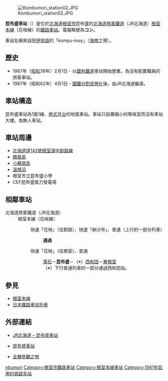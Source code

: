 {{noteTA
|T=zh-tw:昆布盛車站;zh-hk:昆布盛站;
|1=zh-tw:昆布盛車站;zh-hk:昆布盛站;
|2=zh-tw:落石車站;zh-hk:落石站;
|3=zh-tw:西和田車站;zh-hk:西和田站;
}}
{{日本車站資訊
|公司色 = #2cb431
|文字色 = 
|站名 = 昆布盛車站
|圖片 = Kombumori_station01.JPG
|pxl = 240px
|圖片說明 = 昆布盛車站（攝於2010年8月）
|日文原名 = 昆布盛
|平假名 = こんぶもり
|羅馬拼音 = Kombumori
|副站名 = 
|前一站 = [[落石車站|落石]]
|前一站距離 = 4.0
|後一站距離 = 4.8
|後一站 = [[西和田車站|西和田]]
|電報略號 = コン
|車站編號 = 
|停站路線數 = 
|所屬公司 = [[File:JR_logo_(hokkaido).svg|23px]][[北海道旅客鐵道|北海道旅客鐵道]]（JR北海道）
|所屬路線 = [[根室本線|根室本線]]（花咲線）
|距離 = 428.8
|起點站 = [[瀧川車站|瀧川]]
|所在地 = [[北海道|北海道]][[根室市|根室市]]昆布盛
|車站構造 = 地面車站
|月台配置 = 1面1線
|啟用年月日 = 1961年（[[昭和|昭和]]36年）2月1日
|廢站年月日 = 
|乘客人數 = 6
|上下車人次 =
|統計年度 =2012 
|轉車 = 
|備註 = 無人車站
|全寬備註 = 
}}

[[File:Kombumori_station02.JPG|thumb]]

'''昆布盛車站'''（{{jpn|j=昆布盛駅|hg=こんぶもりえき|rm=Kombumori eki|f=y}}）是位於[[北海道|北海道]][[根室市|根室市]]昆布盛的[[北海道旅客鐵道|北海道旅客鐵道]]（JR北海道）[[根室本線|根室本線]]（花咲線）的[[鐵路車站|鐵路車站]]。電報略號為'''コン'''。

車站名稱來自[[阿伊努語|阿伊努語]]的「kompu-moy」（[[海帶|海帶]]之灣）。

== 歷史 ==
* 1967年（[[昭和|昭和]]36年）2月1日 - 以[[日本國有鐵道|國有鐵道]]車站開始營業。為沒有配置職員的旅客車站。
* 1987年（昭和62年）4月1日 - [[國鐵分割民營化|國鐵分割民營化]]後，由JR北海道繼承。

== 車站構造 ==
昆布盛車站為1面1線、[[側式月台|側式月台]]的地面車站。車站只設置細小的等候室而沒有車站大樓。為無人車站。

== 車站周邊 ==
* [[北海道道142號根室濱中釧路線|北海道道142號根室濱中釧路線]]
* [[鵜居島|鵜居島]]
* [[小鵜居島|小鵜居島]]
* [[溫根沼|溫根沼]]
* 根室市立昆布盛小學
* CEF昆布盛風力發電場

== 相鄰車站 ==
; 北海道旅客鐵道（JR北海道）
: 根室本線（花咲線）
:: 快速「花咲」（往釧路）、快速「納沙布」、普通（上行的一部分列車）
::: '''通過'''
:: 快速「花咲」（往根室）、普通
::: [[落石站|落石]]－'''昆布盛'''－（※）[[西和田站|西和田]]－[[東根室站|東根室]]
::: （※）下行普通列車的一部分通過西和田站。

== 參見 ==
* [[根室本線|根室本線]]
* [[日本鐵路車站列表|日本鐵路車站列表]]

== 外部連結 ==
* {{ja}}[http://www.jrhokkaido.co.jp/network/station/station.html#4442 JR北海道 – 昆布盛車站] {{Wayback|url=http://www.jrhokkaido.co.jp/network/station/station.html#4442 |date=20190202042725 }}
* {{ja}}[http://www.mapion.co.jp/station/ST20202/ 昆布盛車站] {{Wayback|url=http://www.mapion.co.jp/station/ST20202/ |date=20100609025512 }}
* {{ja}}[http://www.tsuchibuta.com/jr-hokkaido/nemuroline/64konbumori/64konbumori.htm 全驛參觀之旅] {{Wayback|url=http://www.tsuchibuta.com/jr-hokkaido/nemuroline/64konbumori/64konbumori.htm |date=20120811212901 }}

{{根室本線3}}
{{DEFAULTSORT:Kombumori}}
[[Category:日本鐵路車站_Ko|nbumori]]
[[Category:根室市鐵路車站|Category:根室市鐵路車站]]
[[Category:根室本線車站|Category:根室本線車站]]
[[Category:1961年启用的铁路车站|Category:1961年启用的铁路车站]]